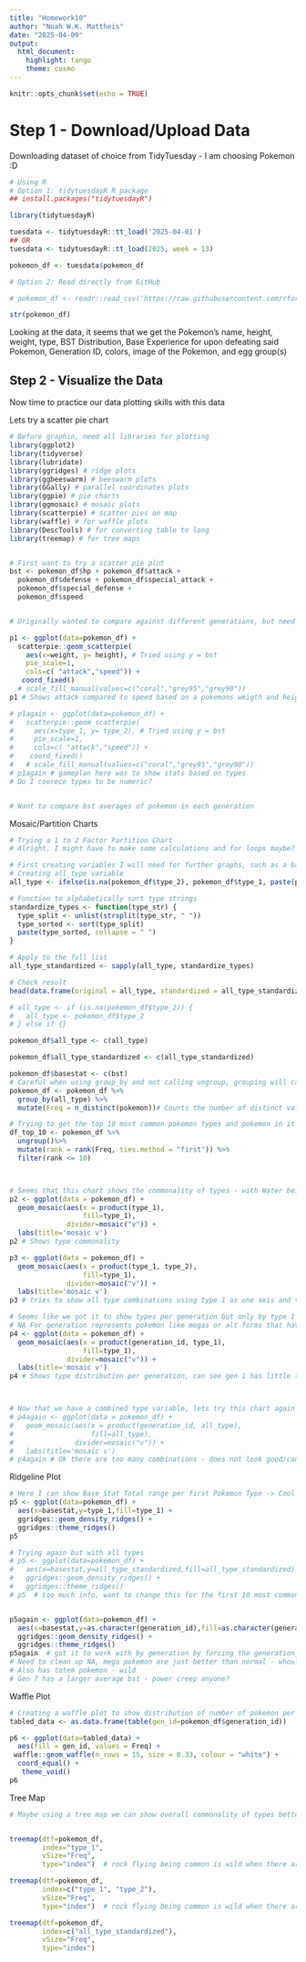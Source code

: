 ```yaml
---
title: "Homework10"
author: "Noah W.K. Mattheis"
date: "2025-04-09"
output: 
  html_document: 
    highlight: tango
    theme: cosmo
---
```


```r
knitr::opts_chunk$set(echo = TRUE)
```

# Step 1 - Download/Upload Data

Downloading dataset of choice from TidyTuesday - I am choosing Pokemon :D

```r
# Using R
# Option 1: tidytuesdayR R package 
## install.packages("tidytuesdayR")

library(tidytuesdayR)

tuesdata <- tidytuesdayR::tt_load('2025-04-01')
## OR
tuesdata <- tidytuesdayR::tt_load(2025, week = 13)

pokemon_df <- tuesdata$pokemon_df

# Option 2: Read directly from GitHub

# pokemon_df <- readr::read_csv('https://raw.githubusercontent.com/rfordatascience/tidytuesday/main/data/2025/2025-04-01/pokemon_df.csv')

str(pokemon_df)

```
Looking at the data, it seems that we get the Pokemon's name, height, weight, type, BST Distribution, Base Experience for upon defeating said Pokemon, Generation ID, colors, image of the Pokemon, and egg group(s)

## Step 2 - Visualize the Data

Now time to practice our data plotting skills with this data

Lets try a scatter pie chart
```r
# Before graphin, need all libraries for plotting
library(ggplot2)
library(tidyverse)
library(lubridate)
library(ggridges) # ridge plots
library(ggbeeswarm) # beeswarm plots
library(GGally) # parallel coordinates plots
library(ggpie) # pie charts
library(ggmosaic) # mosaic plots
library(scatterpie) # scatter pies on map
library(waffle) # for waffle plots
library(DescTools) # for converting table to long
library(treemap) # for tree maps


# First want to try a scatter pie plot
bst <- pokemon_df$hp + pokemon_df$attack +
  pokemon_df$defense + pokemon_df$special_attack +
  pokemon_df$special_defense +
  pokemon_df$speed


# Originally wanted to compare against different generations, but need to tweak more

p1 <- ggplot(data=pokemon_df) + 
  scatterpie::geom_scatterpie(
    aes(x=weight, y= height), # Tried using y = bst
    pie_scale=1,
    cols=c( "attack","speed")) + 
   coord_fixed()
  # scale_fill_manual(values=c("coral","grey95","grey90"))
p1 # Shows attack compared to speed based on a pokemons weigth and height but this chart doesn't explain much - seems to show the heavier the pokemon the more attack it has compared to speed but that is about it

# p1again <- ggplot(data=pokemon_df) + 
#   scatterpie::geom_scatterpie(
#     aes(x=type_1, y= type_2), # Tried using y = bst
#     pie_scale=1,
#     cols=c( "attack","speed")) + 
#    coord_fixed()
#   # scale_fill_manual(values=c("coral","grey95","grey90"))
# p1again # gameplan here was to show stats based on types
# Do I coerece types to be numeric?


# Want to compare bst averages of pokemon in each generation 


```

Mosaic/Partition Charts
```r

# Trying a 1 to 2 Factor Partition Chart
# Alright, I might have to make some calculations and for loops maybe? 

# First creating variables I will need for further graphs, such as a base stat total column, an all types columns to combine type1 and type2 columns, and a freq count of unique type combinations
# Creating all_type variable
all_type <- ifelse(is.na(pokemon_df$type_2), pokemon_df$type_1, paste(pokemon_df$type_1,pokemon_df$type_2))

# Function to alphabetically sort type strings
standardize_types <- function(type_str) {
  type_split <- unlist(strsplit(type_str, " "))
  type_sorted <- sort(type_split)
  paste(type_sorted, collapse = " ")
}

# Apply to the full list
all_type_standardized <- sapply(all_type, standardize_types)

# Check result
head(data.frame(original = all_type, standardized = all_type_standardized), 15)

# all_type <- if (is.na(pokemon_df$type_2)) {
#   all_type <- pokemon_df$type_2
# } else if {}

pokemon_df$all_type <- c(all_type)

pokemon_df$all_type_standardized <- c(all_type_standardized)

pokemon_df$basestat <- c(bst)
# Careful when using group_by and not calling ungroup, grouping will carry over if ungroup is not called
pokemon_df <- pokemon_df %>%
  group_by(all_type) %>%
  mutate(Freq = n_distinct(pokemon))# Counts the number of distinct values within each group

# Trying to get the top 10 most common pokemon types and pokemon in it but not getting there completely :/  
df_top_10 <- pokemon_df %>%
  ungroup()%>%
  mutate(rank = rank(Freq, ties.method = "first")) %>%
  filter(rank <= 10)



# Seems that this chart shows the commonality of types - with Water being the most common and flying being the least common - at least in terms of type 1 which makes sense, there are very few mono flying types
p2 <- ggplot(data = pokemon_df) +
  geom_mosaic(aes(x = product(type_1), 
                  fill=type_1),
              divider=mosaic("v")) +
  labs(title='mosaic v')
p2 # Shows type commonality

p3 <- ggplot(data = pokemon_df) +
  geom_mosaic(aes(x = product(type_1, type_2), 
                  fill=type_1),
              divider=mosaic("v")) +
  labs(title='mosaic v')
p3 # tries to show all type combinations using type 1 as one axis and type 2 as another, comes out gross

# Seems like we got it to show types per generation but only by type 1
# NA For generation represents pokemon like megas or alt forms that have different stats, I wonder why they are left out? Especially pokemon like Meowstic with a female and male
p4 <- ggplot(data = pokemon_df) +
  geom_mosaic(aes(x = product(generation_id, type_1), 
                  fill=type_1),
              divider=mosaic("v")) +
  labs(title='mosaic v')
p4 # Shows type distribution per generation, can see gen 1 has little to no steel types and dark types



# Now that we have a combined type variable, lets try this chart again with total type combinations
# p4again <- ggplot(data = pokemon_df) +
#   geom_mosaic(aes(x = product(generation_id, all_type), 
#                   fill=all_type),
#               divider=mosaic("v")) +
#   labs(title='mosaic v')
# p4again # Ok there are too many combinations - does not look good/cant even see it because of the legend

```

Ridgeline Plot
```r

# Here I can show Base Stat Total range per first Pokemon Type -> Cool
p5 <- ggplot(data=pokemon_df) +
  aes(x=basestat,y=type_1,fill=type_1) + 
  ggridges::geom_density_ridges() +
  ggridges::theme_ridges() 
p5  

# Trying again but with all types 
# p5 <- ggplot(data=pokemon_df) +
#   aes(x=basestat,y=all_type_standardized,fill=all_type_standardized) + 
#   ggridges::geom_density_ridges() +
#   ggridges::theme_ridges() 
# p5  # too much info, want to change this for the first 10 most common types


p5again <- ggplot(data=pokemon_df) +
  aes(x=basestat,y=as.character(generation_id),fill=as.character(generation_id)) + 
  ggridges::geom_density_ridges() +
  ggridges::theme_ridges() 
p5again  # got it to work with by generation by forcing the generation_id col to be a char and not numeric as it is a qualitative variable, not quantitative
# Need to clean up NA, mega pokemon are just better than normal - whould've thought? that and for some reason alt rotom forms are also NA, same with Alolan forms which makes this data skewed/inaccurate
# Also has totem pokemon - wild
# Gen 7 has a larger average bst - power creep anyone? 

```

Waffle Plot
```r

# Creating a waffle plot to show distribution of number of pokemon per generation
tabled_data <- as.data.frame(table(gen_id=pokemon_df$generation_id))

p6 <- ggplot(data=tabled_data) +
  aes(fill = gen_id, values = Freq) +
 waffle::geom_waffle(n_rows = 15, size = 0.33, colour = "white") + 
  coord_equal() +
   theme_void()
p6


```
Tree Map
```r
# Maybe using a tree map we can show overall commonality of types better


treemap(dtf=pokemon_df,
        index="type_1",
        vSize="Freq",
        type="index")  # rock flying being common is wild when there are 3 pok total

treemap(dtf=pokemon_df,
        index=c("type_1", "type_2"),
        vSize="Freq",
        type="index")  # rock flying being common is wild when there are 3 pok total

treemap(dtf=pokemon_df,
        index=c("all_type_standardized"),
        vSize="Freq",
        type="index")

```
